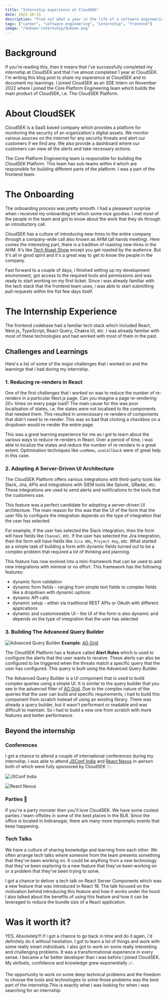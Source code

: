 ```yaml
---
title: "Internship experience at CloudSEK"
date: 2023-10-31
description: "Find out what a year in the life of a software engineering intern at CloudSEK looks like"
tags: ["career", "software engineering", "internship", "frontend"]
image: "/dukaan-internship/dukaan.png"
---
```


# Background

If you're reading this, then it means that i've successfully completed my internship at CloudSEK and that i've almost completed 1 year at CloudSEK.
I'm writing this blog post to share my experience at CloudSEK and to document my learnings.
I joined CloudSEK as an SDE Intern on November 2022 where i joined the Core Platform Engineering team which builds the main product of CloudSEK, i.e. The CloudSEK Platform.

# About CloudSEK

CloudSEK is a SaaS based company which provides a platform for monitoring the security of an organization's digital assets.
We monitor various sources on the internet for any security threats and alert our customers if we find any.
We also provide a dashboard where our customers can view all the alerts and take necessary actions.

The Core Platform Engineering team is responsible for building the CloudSEK Platform.
This team has sub-teams within it which are responsible for building different parts of the platform.
I was a part of the frontend team.

# The Onboarding

The onboarding process was pretty smooth. I had a pleaseant surprise when i received my onboarding kit which some nice goodies.
I met most of the people in the team and got to know about the work that they do through an introductory call.

CloudSEK has a culture of introducing new-hires to the entire company through a company-wide call also known as AHM (all hands meeting).
Here comes the interesting part, there is a tradition of roasting new-hires in the AHM. It's like [Tech Roast Show](https://www.instagram.com/techroastshow/?hl=en)
except you get roasted by the audience. But it's all in good spirit and it's a great way to get to know the people in the company.

Fast forward to a couple of days, i finished setting up my development environment, got access to the required tools and permissions and was ready to start working on my first ticket.
Since i was already familiar with the tech stack that the frontend team uses, i was able to start submitting pull-requests within the fist few days itself.

# The Internship Experience

The frontend codebase had a familiar tech stack which included React, Next.js, TypeScript, React Query, Chakra UI, etc.
I was already familiar with most of these technologies and had worked with most of them in the past.

## Challenges and Learnings

Here's a list of some of the major challenges that i worked on and the learnings that i had during my internship.

### 1. Reducing re-renders in React

One of the first challenges that i worked on was to reduce the number of re-renders in a particular Next.js page. Can you imagine a page re-rendering 20+ times on every page load?
The main cause for this was poor localisation of states, i.e. the states were not localised to the components that needed them. This resulted in unnecessary re-renders of components that didn't need to re-render.
This was so bad that clicking a checkbox on a dropdown would re-render the entire page.

This was a great learning experience for me as i got to learn about the various ways to reduce re-renders in React. Over a period of time, i was able to localize the states and reduce the number of re-renders to a great extent.
Optimisation techniques like `useMemo`, `useCallback` were of great help in this case.

### 2. Adopting A Server-Driven UI Architecture

The CloudSEK Platform offers various integrations with third-party tools like Slack, Jira, APIs and integrations with SIEM tools like Splunk, QRadar, etc. These integrations are used to send alerts and notifications to the tools that the customers use.

This feature was a perfect candidate for adopting a server-driven UI architecture. The main reason for this was that the UI of the form that the user fills to configure the integration depends on the type of integration that the user has selected.

For example, if the user has selected the Slack integration, then the form will have fields like `Channel`, etc. If the user has selected the Jira integration, then the form will have fields like `Jira URL`, `Project Key`, etc.
What started as a simple task of building a form with dynamic fields turned out to be a complex problem that required a lot of thinking and planning.

This feature has now evolved into a mini-framework that can be used to add new integrations with minimal or no effort. This framework has the following features:

- dynamic form validation
- dynamic form fields - ranging from simple text fields to complex fields like a dropdown with dynamic options
- dynamic API calls
- dynamic setup - either via traditional REST APIs or OAuth with different applications
- dynamic and customiseable UI - the UI of the form is also dynamic and depends on the type of integration that the user has selected

### 3. Building The Advanced Query Builder

<Image
  src="/cloudsek-internship/advanced-query-builder.png"
  width={760}
  height={300}
  alt="Advanced Query Builder"
  customStyles="mt-8"
  loading="lazy"
/>
**Example**: [AG Grid](https://www.ag-grid.com/react-data-grid/filter-advanced/)

The CloudSEK Platform has a feature called **Alert Rules** which is used to configure the alerts that the user wants to receive.
These alerts can also be configured to be triggered when the threats match a specific query that the user has configured. This query is built using the Advanced Query Builder.

The Advanced Query Builder is a UI component that is used to build complex queries using a simple UI. It is similar to the query builder that you see in the advanced filter of [AG Grid](https://www.ag-grid.com/react-data-grid/filter-advanced/).
Due to the complex nature of the queries that the user can build and specific requirements, i had to build this component from scratch instead of using an existing library.
There was already a query builder, but it wasn't performant or readable and was difficult to maintain. So i had to build a new one from scratch with more features and better performance.

## Beyond the internship

### Conferences

I got a chance to attend a couple of international conferences during my internship.
I was able to attend [JSConf India](https://jsconf.in/) and [React Nexus](https://reactnexus.com/) in-person both of which were fully sponsored by CloudSEK ✨.

<Image
  src="/cloudsek-internship/jsconf.jpeg"
  width={760}
  height={300}
  alt="JSConf India"
  customStyles="mb-12"
  loading="lazy"
/>

<Image
  src="/cloudsek-internship/react-nexus.jpeg"
  width={760}
  height={300}
  alt="React Nexus"
  loading="lazy"
  customStyles="mb-12"
/>

### Parties 🎉

If you're a party monster then you'll love CloudSEK. We have some coolest parties / team-offsites in some of the best places in the BLR.
Since the office is located in Indiranagar, there are many more impromptu events that keep happening.

### Tech Talks

We have a culture of sharing knowledge and learning from each other.
We often arrange tech talks where someone from the team presents something that they've been working on.
It could be anything from a new technology that they've been exploring to a new feature that they've been working on or a problem that they've been trying to solve.

I got a chance to deliver a tech talk on React Server Components which was a new feature that was introduced in React 18.
The talk focused on the motivation behind introducing this feature and how it works under the hood.
I also talked about the benefits of using this feature and how it can be leveraged to reduce the bundle size of a React application.

# Was it worth it?

YES, Absolutely!!! if i got a chance to go back in time and do it again, i'd definitely do it without hesitation.
I got to learn a lot of things and work with some really smart individuals.
I also got to work on some really interesting and challenging problems. It was a transformational experience in every sense.
I became a far better developer than i was before i joined CloudSEK. My skillsets, confidence and knowledge grew exponentially 📈.

The opportunity to work on some deep technical problems and the freedom to choose the tools and technologies to solve those
problems was the best part of the internship.This is exactly what i was looking for when i was searching for an internship.
